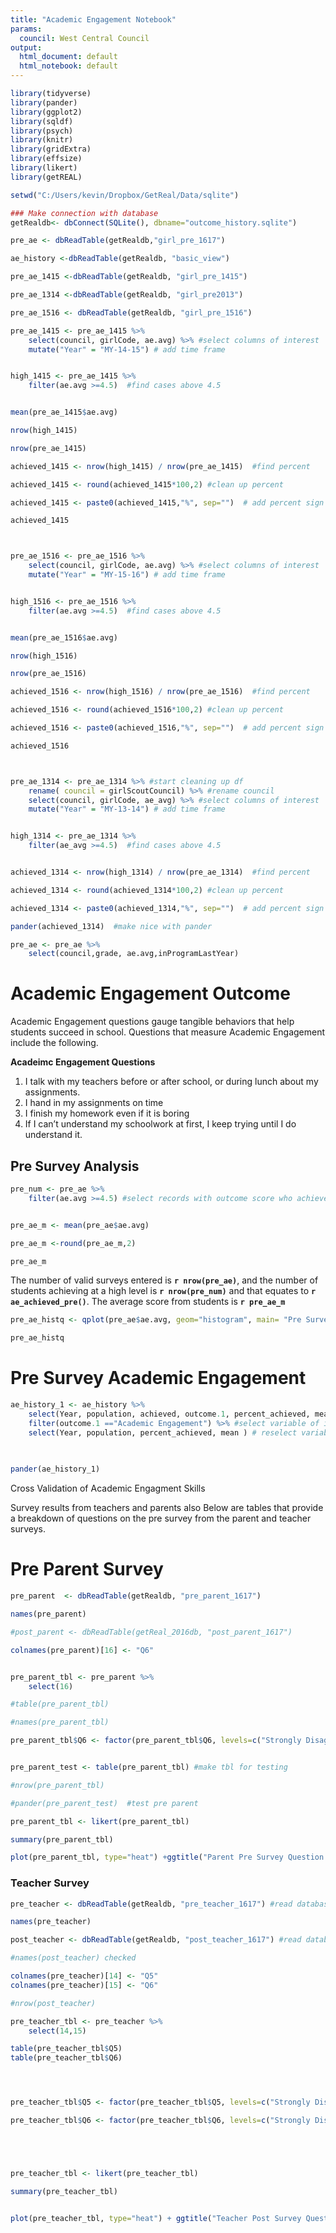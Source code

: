 ```yaml
---
title: "Academic Engagement Notebook"
params:
  council: West Central Council
output:
  html_document: default
  html_notebook: default
---
```


```r
library(tidyverse)
library(pander)
library(ggplot2)
library(sqldf)
library(psych)
library(knitr)
library(gridExtra)
library(effsize)
library(likert)
library(getREAL)

```




```r
setwd("C:/Users/kevin/Dropbox/GetReal/Data/sqlite")

### Make connection with database
getRealdb<- dbConnect(SQLite(), dbname="outcome_history.sqlite")

pre_ae <- dbReadTable(getRealdb,"girl_pre_1617")

ae_history <-dbReadTable(getRealdb, "basic_view")

pre_ae_1415 <-dbReadTable(getRealdb, "girl_pre_1415")

pre_ae_1314 <-dbReadTable(getRealdb, "girl_pre2013")

pre_ae_1516 <- dbReadTable(getRealdb, "girl_pre_1516")

```
```r

pre_ae_1415 <- pre_ae_1415 %>%
    select(council, girlCode, ae.avg) %>% #select columns of interest
    mutate("Year" = "MY-14-15") # add time frame


high_1415 <- pre_ae_1415 %>%
    filter(ae.avg >=4.5)  #find cases above 4.5


mean(pre_ae_1415$ae.avg)

nrow(high_1415)

nrow(pre_ae_1415)

achieved_1415 <- nrow(high_1415) / nrow(pre_ae_1415)  #find percent

achieved_1415 <- round(achieved_1415*100,2) #clean up percent

achieved_1415 <- paste0(achieved_1415,"%", sep="")  # add percent sign

achieved_1415




```


```r

pre_ae_1516 <- pre_ae_1516 %>%
    select(council, girlCode, ae.avg) %>% #select columns of interest
    mutate("Year" = "MY-15-16") # add time frame


high_1516 <- pre_ae_1516 %>%
    filter(ae.avg >=4.5)  #find cases above 4.5


mean(pre_ae_1516$ae.avg)

nrow(high_1516)

nrow(pre_ae_1516)

achieved_1516 <- nrow(high_1516) / nrow(pre_ae_1516)  #find percent

achieved_1516 <- round(achieved_1516*100,2) #clean up percent

achieved_1516 <- paste0(achieved_1516,"%", sep="")  # add percent sign

achieved_1516




```



```r


pre_ae_1314 <- pre_ae_1314 %>% #start cleaning up df
    rename( council = girlScoutCouncil) %>% #rename council
    select(council, girlCode, ae_avg) %>% #select columns of interest
    mutate("Year" = "MY-13-14") # add time frame


high_1314 <- pre_ae_1314 %>%
    filter(ae_avg >=4.5)  #find cases above 4.5


achieved_1314 <- nrow(high_1314) / nrow(pre_ae_1314)  #find percent

achieved_1314 <- round(achieved_1314*100,2) #clean up percent

achieved_1314 <- paste0(achieved_1314,"%", sep="")  # add percent sign

pander(achieved_1314)  #make nice with pander

```



```r
pre_ae <- pre_ae %>%
    select(council,grade, ae.avg,inProgramLastYear)

```

# Academic Engagement Outcome 

Academic Engagement questions gauge tangible behaviors that help students succeed in school. Questions that measure Academic Engagement include the following.

**Acadeimc Engagement Questions**

1.	I talk with my teachers before or after school, or during lunch about my assignments.
2.	I hand in my assignments on time
3.	I finish my homework even if it is boring
4.	If I can't understand my schoolwork at first, I keep trying until I do understand it.

## Pre Survey Analysis

```r
pre_num <- pre_ae %>%
    filter(ae.avg >=4.5) #select records with outcome score who achieved outcome at high level


pre_ae_m <- mean(pre_ae$ae.avg)

pre_ae_m <-round(pre_ae_m,2)

pre_ae_m

```


The number of valid surveys entered is  **`r nrow(pre_ae)`**, and the number of students achieving at a high level is **`r nrow(pre_num)`**
and that equates to **`r ae_achieved_pre()`**. The average score from students is **`r pre_ae_m`**




```r

pre_ae_histq <- qplot(pre_ae$ae.avg, geom="histogram", main= "Pre Survey",ylim=c(0,60), bins=40, xlab="Outcome Scores") + geom_vline(xintercept = 4.5, col="red") 

pre_ae_histq

```


# Pre Survey Academic Engagement


```r
ae_history_1 <- ae_history %>%
    select(Year, population, achieved, outcome.1, percent_achieved, mean) %>% #select variables of interest
    filter(outcome.1 =="Academic Engagement") %>% #select variable of interest
    select(Year, population, percent_achieved, mean ) # reselect variables of interest
    
    

pander(ae_history_1)
```


Cross Validation of Academic Engagment Skills

Survey results from teachers and parents also  Below are tables that provide a breakdown of questions on the pre survey from the parent and teacher surveys. 



# Pre Parent Survey





```r

pre_parent  <- dbReadTable(getRealdb, "pre_parent_1617")

names(pre_parent)

#post_parent <- dbReadTable(getReal_2016db, "post_parent_1617")


```




```r

colnames(pre_parent)[16] <- "Q6"


pre_parent_tbl <- pre_parent %>%
    select(16)

#table(pre_parent_tbl)

#names(pre_parent_tbl)

pre_parent_tbl$Q6 <- factor(pre_parent_tbl$Q6, levels=c("Strongly Disagree", "Disagree", "Slightly Disagree", "Neither Agree/Disagree", "Slightly Agree", "Agree", "Strongly Agree"),ordered = TRUE)



```


```r

pre_parent_test <- table(pre_parent_tbl) #make tbl for testing

#nrow(pre_parent_tbl)

#pander(pre_parent_test)  #test pre parent

pre_parent_tbl <- likert(pre_parent_tbl)

summary(pre_parent_tbl)

plot(pre_parent_tbl, type="heat") +ggtitle("Parent Pre Survey Question 6") + theme_dark ()

```


### Teacher Survey

```r

pre_teacher <- dbReadTable(getRealdb, "pre_teacher_1617") #read database

names(pre_teacher)

post_teacher <- dbReadTable(getRealdb, "post_teacher_1617") #read database

```






```r


#names(post_teacher) checked 

colnames(pre_teacher)[14] <- "Q5"
colnames(pre_teacher)[15] <- "Q6"

#nrow(post_teacher)

pre_teacher_tbl <- pre_teacher %>%
    select(14,15)

table(pre_teacher_tbl$Q5)
table(pre_teacher_tbl$Q6)




pre_teacher_tbl$Q5 <- factor(pre_teacher_tbl$Q5, levels=c("Strongly Disagree", "Disagree", "Slightly Disagree", "Neither Agree nor Disagree", "Slightly  Agree", "Agree", "Strongly Agree"),ordered = TRUE)

pre_teacher_tbl$Q6 <- factor(pre_teacher_tbl$Q6, levels=c("Strongly Disagree", "Disagree", "Slightly Disagree", "Neither Agree nor Disagree", "Slightly  Agree", "Agree", "Strongly Agree"),ordered = TRUE)






```



```r

pre_teacher_tbl <- likert(pre_teacher_tbl)

summary(pre_teacher_tbl)


plot(pre_teacher_tbl, type="heat") + ggtitle("Teacher Post Survey Question 5 & 6") + theme_dark ()




```

